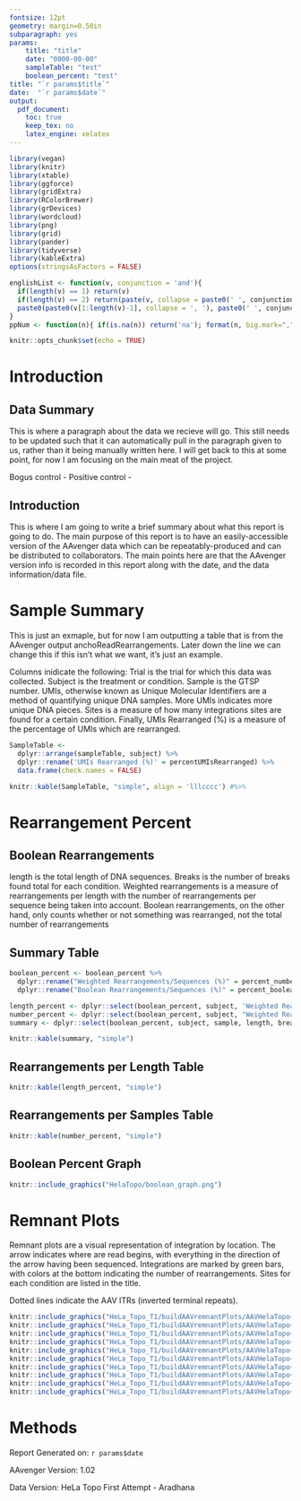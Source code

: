 ```yaml
---
fontsize: 12pt
geometry: margin=0.50in
subparagraph: yes
params:
    title: "title"
    date: "0000-00-00"
    sampleTable: "test"
    boolean_percent: "test"
title: "`r params$title`"
date:  "`r params$date`"
output: 
  pdf_document:
    toc: true
    keep_tex: no
    latex_engine: xelatex
---
```


```r
library(vegan)
library(knitr)
library(xtable)
library(ggforce)
library(gridExtra)
library(RColorBrewer)
library(grDevices)
library(wordcloud)
library(png)
library(grid)
library(pander)
library(tidyverse)
library(kableExtra)
options(stringsAsFactors = FALSE)

englishList <- function(v, conjunction = 'and'){
  if(length(v) == 1) return(v)
  if(length(v) == 2) return(paste(v, collapse = paste0(' ', conjunction, ' '))) 
  paste0(paste0(v[1:length(v)-1], collapse = ', '), paste0(' ', conjunction, ' '), v[length(v)])
}
ppNum <- function(n){ if(is.na(n)) return('na'); format(n, big.mark=",", scientific=FALSE, trim=TRUE) }
```

```r
knitr::opts_chunk$set(echo = TRUE)
```

\newpage

# Introduction

## Data Summary
This is where a paragraph about the data we recieve will go. This still needs to be updated such that it can
automatically pull in the paragraph given to us, rather than it being manually written here. I will get back to this at some point,
for now I am focusing on the main meat of the project.

Bogus control - 
Positive control - 

## Introduction
This is where I am going to write a brief summary about what this report is going to do. The main purpose of this report is to have an
easily-accessible version of the AAvenger data which can be repeatably-produced and can be distributed to collaborators. The main points here
are that the AAvenger version info is recorded in this report along with the date, and the data information/data file.


\newpage

# Sample Summary
This is just an exmaple, but for now I am outputting a table that is from the AAvenger output anchoReadRearrangements. Later down the line
we can change this if this isn't what we want, it's just an example.

Columns inidicate the following: Trial is the trial for which this data was collected. Subject is the treatment or condition. Sample is the GTSP number. UMIs, otherwise known as Unique Molecular Identifiers are a method of quantifying unique DNA samples. More UMIs indicates more unique DNA pieces. Sites is a measure of how many integrations sites are found for a certain condition. Finally, UMIs Rearranged (%) is a measure of the percentage of UMIs which are rearranged. 


```r
SampleTable <- 
  dplyr::arrange(sampleTable, subject) %>%
  dplyr::rename('UMIs Rearranged (%)' = percentUMIsRearranged) %>%
  data.frame(check.names = FALSE)

knitr::kable(SampleTable, "simple", align = 'lllcccc') #%>%
```

\newpage
# Rearrangement Percent

## Boolean Rearrangements
length is the total length of DNA sequences. Breaks is the number of breaks found total for each condition. 
Weighted rearrangements is a measure of rearrangements per length with the number of rearrangements per sequence being taken into account. Boolean rearrangements, on the other hand, only counts whether or not something was rearranged, not the total number of rearrangements

## Summary Table
```r
boolean_percent <- boolean_percent %>%
  dplyr::rename("Weighted Rearrangements/Sequences (%)" = percent_number) %>%
  dplyr::rename("Boolean Rearrangements/Sequences (%)" = percent_boolean_number)

length_percent <- dplyr::select(boolean_percent, subject, 'Weighted Rearrangements/Length (%)', 'Boolean Rearrangements/Length (%)')
number_percent <- dplyr::select(boolean_percent, subject, "Weighted Rearrangements/Sequences (%)", "Boolean Rearrangements/Sequences (%)")
summary <- dplyr::select(boolean_percent, subject, sample, length, breaks)

knitr::kable(summary, "simple")
```

## Rearrangements per Length Table

```r
knitr::kable(length_percent, "simple")
```

 \newpage
 
## Rearrangements per Samples Table

```r
knitr::kable(number_percent, "simple")
```

## Boolean Percent Graph

```r
knitr::include_graphics("HelaTopo/boolean_graph.png")
```
 \newpage
 
# Remnant Plots
Remnant plots are a visual representation of integration by location. The arrow indicates where are read begins, with everything in the direction of the arrow having been sequenced. Integrations are marked by green bars, with colors at the bottom indicating the number of rearrangements. Sites for each condition are listed in the title.

Dotted lines indicate the AAV ITRs (inverted terminal repeats).

```r
knitr::include_graphics("HeLa_Topo_T1/buildAAVremnantPlots/AAVHelaTopo~AAV_GFP_Hela_Etoposide_1~GTSP5339.png")
knitr::include_graphics("HeLa_Topo_T1/buildAAVremnantPlots/AAVHelaTopo~AAV_GFP_Hela_Etoposide_2~GTSP5340.png")
knitr::include_graphics("HeLa_Topo_T1/buildAAVremnantPlots/AAVHelaTopo~AAV_GFP_Hela_Etoposide_4~GTSP5342.png")
knitr::include_graphics("HeLa_Topo_T1/buildAAVremnantPlots/AAVHelaTopo~BogusControl~AAVBogusControl_230119.png")
knitr::include_graphics("HeLa_Topo_T1/buildAAVremnantPlots/AAVHelaTopo~pAAV_GFP_Hela_Doxorubicin_1~GTSP5335.png")
knitr::include_graphics("HeLa_Topo_T1/buildAAVremnantPlots/AAVHelaTopo~pAAV_GFP_Hela_Doxorubicin_2~GTSP5336.png")
knitr::include_graphics("HeLa_Topo_T1/buildAAVremnantPlots/AAVHelaTopo~pAAV_GFP_Hela_Doxorubicin_3~GTSP5337.png")
knitr::include_graphics("HeLa_Topo_T1/buildAAVremnantPlots/AAVHelaTopo~pAAV_GFP_Hela_Doxorubicin_4~GTSP5338.png")
knitr::include_graphics("HeLa_Topo_T1/buildAAVremnantPlots/AAVHelaTopo~pAAV_GFP_Hela_NDC_3~GTSP5333.png")
knitr::include_graphics("HeLa_Topo_T1/buildAAVremnantPlots/AAVHelaTopo~PosControl~AAVPosControl_230119.png")
```

\newpage

# Methods
Report Generated on: ```r params$date```

AAvenger Version: 1.02

Data Version: HeLa Topo First Attempt - Aradhana

